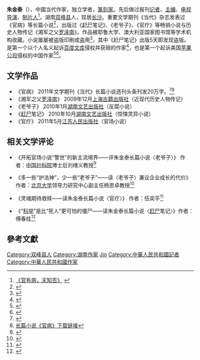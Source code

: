{{copyedit|time=2020-12-01}}
{{citation style|time=2020-12-01}}
'''朱金泰'''（{{bd|？||}}），中國当代作家，独立学者，[[篆刻家|篆刻家]]。先后做过报刊[[记者|记者]]、[[主编|主编]]、[[电视|电视]][[导演|导演]]、[[制片人|制片人]]<ref>[http://www.cnki.net/KCMS/detail/detail.aspx?QueryID=2&CurRec=2&dbcode=CJFD&dbname=CJFDN0911&filename=DDCP201101003&urlid=&yx=&v=MDU3MDVyRzRIOURNcm85Rlo0UjhlWDFMdXhZUzdEaDFUM3FUcldNMUZyQ1VSTCtmWnVScUZ5RGhXN3pNSVNuSWY= 《官有病，天知否》] {{webarchive|url=https://web.archive.org/web/20160304223812/http://www.cnki.net/KCMS/detail/detail.aspx?QueryID=2&CurRec=2&dbcode=CJFD&dbname=CJFDN0911&filename=DDCP201101003&urlid=&yx=&v=MDU3MDVyRzRIOURNcm85Rlo0UjhlWDFMdXhZUzdEaDFUM3FUcldNMUZyQ1VSTCtmWnVScUZ5RGhXN3pNSVNuSWY= |date=2016-03-04 }}</ref>。湖南[[双峰县|双峰县]]人，现居[[长沙|长沙]]。重要文学期刊《当代》杂志发表过《官病》等长篇小说<ref>{{Cite web |url=http://epub.cnki.net/kns/oldNavi/n_Catalog.aspx?NaviID=1&YearID=DDCP201101&BaseID=DDCP&Field=%e6%8b%bc%e9%9f%b3%e5%88%8a%e5%90%8d*%e5%b9%b4*%e6%9c%9f&Value=DDCP*2011*01&NaviLink=%e5%bd%93%e4%bb%a3(%e9%95%bf%e7%af%87%e5%b0%8f%e8%af%b4%e9%80%89%e5%88%8a)-%2fkns%2foldNavi%2fn_item.aspx%3fNaviID%3d1%26BaseID%3dDDCP |title=《当代》长篇小说选刊2010年第1期目录 |access-date=2015-01-24 |archive-date=2017-03-05 |archive-url=https://web.archive.org/web/20170305001350/http://epub.cnki.net/kns/oldNavi/n_Catalog.aspx?NaviID=1&YearID=DDCP201101&BaseID=DDCP&Field=%e6%8b%bc%e9%9f%b3%e5%88%8a%e5%90%8d*%e5%b9%b4*%e6%9c%9f&Value=DDCP*2011*01&NaviLink=%e5%bd%93%e4%bb%a3(%e9%95%bf%e7%af%87%e5%b0%8f%e8%af%b4%e9%80%89%e5%88%8a)-%2fkns%2foldNavi%2fn_item.aspx%3fNaviID%3d1%26BaseID%3dDDCP |dead-url=no }}</ref>，出版过《[[赶尸|赶尸]]笔记》、《老爷子》、《官疗》等畅销小说与历史人物传记《湘军之父[[罗泽南|罗泽南]]》。作品被耶鲁大学、澳大利亚国家图书馆等学术机构收藏。小说屡屡被盗版印刷或盗用<ref>{{Cite web |url=http://news.sina.com.cn/o/2010-11-12/220418359656s.shtml |title=新书出版5天惨被盗版 《[[赶尸|赶尸]]笔记》作者呼吁抵制 |access-date=2015-01-24 |archive-date=2015-01-28 |archive-url=https://web.archive.org/web/20150128114728/http://news.sina.com.cn/o/2010-11-12/220418359656s.shtml |dead-url=no }}</ref>，其中《赶尸笔记》出版5天即发现盗版。是第一个以个人名义起诉[[百度文库|百度文库]]侵权并获赔的作家<ref>{{Cite web |url=http://www.cqcb.com/cbnews/instant/2011-06-08/1302512.html |title=“百度文库门”获赔第一人朱金泰再发律师函维权 |access-date=2015-01-24 |archive-date=2015-09-23 |archive-url=https://web.archive.org/web/20150923210937/http://www.cqcb.com/cbnews/instant/2011-06-08/1302512.html |dead-url=no }}</ref>，也是第一个起诉美国[[苹果公司|苹果公司]]侵权的中国作家<ref>{{Cite web |url=http://english.caixin.com/2012-01-06/100346586.html |title=Chinese Writers Sue Apple for Copyright Violations |access-date=2015-01-25 |archive-date=2017-01-27 |archive-url=https://web.archive.org/web/20170127211956/http://english.caixin.com/2012-01-06/100346586.html |dead-url=no }}</ref><ref>{{Cite web |url=http://hn.rednet.cn/c/2011/06/28/2298733.htm |title=双峰作家朱金泰将起诉苹果App shopper侵权 |access-date=2015-01-24 |archive-date=2015-01-28 |archive-url=https://web.archive.org/web/20150128132048/http://hn.rednet.cn/c/2011/06/28/2298733.htm |dead-url=no }}</ref>。

== 文学作品 ==
*《官病》 2011年文学期刊《当代》长篇小说选刊头条刊发20万字。<ref>{{Cite web |url=http://epub.cnki.net/kns/oldNavi/n_Catalog.aspx?NaviID=1&YearID=DDCP201101&BaseID=DDCP&Field=%e6%8b%bc%e9%9f%b3%e5%88%8a%e5%90%8d*%e5%b9%b4*%e6%9c%9f&Value=DDCP*2011*01&NaviLink=%e5%bd%93%e4%bb%a3(%e9%95%bf%e7%af%87%e5%b0%8f%e8%af%b4%e9%80%89%e5%88%8a)-%2fkns%2foldNavi%2fn_item.aspx%3fNaviID%3d1%26BaseID%3dDDCP |title=《当代》长篇小说选刊目录 |access-date=2015-01-24 |archive-date=2017-03-05 |archive-url=https://web.archive.org/web/20170305001350/http://epub.cnki.net/kns/oldNavi/n_Catalog.aspx?NaviID=1&YearID=DDCP201101&BaseID=DDCP&Field=%e6%8b%bc%e9%9f%b3%e5%88%8a%e5%90%8d*%e5%b9%b4*%e6%9c%9f&Value=DDCP*2011*01&NaviLink=%e5%bd%93%e4%bb%a3(%e9%95%bf%e7%af%87%e5%b0%8f%e8%af%b4%e9%80%89%e5%88%8a)-%2fkns%2foldNavi%2fn_item.aspx%3fNaviID%3d1%26BaseID%3dDDCP |dead-url=no }}</ref><ref>[http://www.cnki.net/KCMS/detail/detail.aspx?QueryID=2&CurRec=1&dbcode=CJFD&dbname=CJFDN0911&filename=DDCP201101002&urlid=&yx=&v=MzAzMzMzcVRyV00xRnJDVVJMK2ZadVJxRnlEZ1c3L01JU25JZnJHNEg5RE1ybzlGWm9SOGVYMUx1eFlTN0RoMVQ= 长篇小说《官病》下载链接]{{dead link|date=2018年3月 |bot=InternetArchiveBot |fix-attempted=yes }}</ref>
*《湘军之父[[罗泽南|罗泽南]]》 2009年12月[[上海古籍出版社|上海古籍出版社]]（近现代历史人物传记）
*《老爷子》 2010年1月[[湖南文艺出版社|湖南文艺出版社]]（反腐小说） 
*《[[赶尸|赶尸]]笔记》 2010年10月[[湖南文艺出版社|湖南文艺出版社]]（惊悚灵异小说）
*《官疗》 2011年5月[[江苏人民出版社|江苏人民出版社]]（官场小说）

== 相关文学评论 ==
*《开拓官场小说“警世”的新主流境界——评朱金泰长篇小说〈老爷子〉》 作者：[[中国社科院|中国社科院]]博士后刘绪义教授<ref>{{Cite web |url=http://read.dangdang.com/content_1079837 |title=开拓官场小说“警世”的新主流境界 |access-date=2015-01-24 |archive-date=2016-03-04 |archive-url=https://web.archive.org/web/20160304070342/http://read.dangdang.com/content_1079837 |dead-url=no }}</ref>

*《多一些“护法神”，少一些“老爷子”——读〈老爷子〉兼议企业成长的代价》 作者：[[北京大学|北京大学]]领导力研究中心副主任杨思卓教授<ref>{{Cite web |url=http://www.chinavalue.net/BookInfo/Comment.aspx?CommentID=34564 |title=《多一些“护法神”，少一些“老爷子”——读〈老爷子〉兼议企业成长的代价》 |access-date=2015-01-24 |archive-url=https://web.archive.org/web/20150128115727/http://www.chinavalue.net/BookInfo/Comment.aspx?CommentID=34564 |archive-date=2015-01-28 |dead-url=yes }}</ref>

*《灵魂期待救赎——读朱金泰长篇小说〈官疗〉》 作者：伍奕平<ref>{{Cite web |url=http://roll.sohu.com/20110825/n317430026.shtml |title=灵魂期待救赎 |access-date=2015-01-24 |archive-date=2016-03-04 |archive-url=https://web.archive.org/web/20160304211001/http://roll.sohu.com/20110825/n317430026.shtml |dead-url=no }}</ref>

*《“[[科举|科举]]”是比“死人”更可怕的僵尸——读朱金泰长篇小说〈[[赶尸|赶尸]]笔记〉》作者：傅春桂<ref>{{Cite web |url=http://cswb.changsha.cn/CSWB/20101115/Cont_1_21_148580.HTM |title=“科举”是比“死人”更可怕的僵尸 |access-date=2015-01-24 |archive-date=2010-11-21 |archive-url=https://web.archive.org/web/20101121011550/http://cswb.changsha.cn/CSWB/20101115/Cont_1_21_148580.HTM |dead-url=no }}</ref>

==參考文獻==
{{reflist|2}}

{{normdaten}}
{{DEFAULTSORT:zhu jintai}}
[[Category:双峰县人|Category:双峰县人]]
[[Category:湖南作家|Category:湖南作家]]
[[Category:朱姓|Jin]]
[[Category:中華人民共和國記者|Category:中華人民共和國記者]]
[[Category:中華人民共和國作家|Category:中華人民共和國作家]]